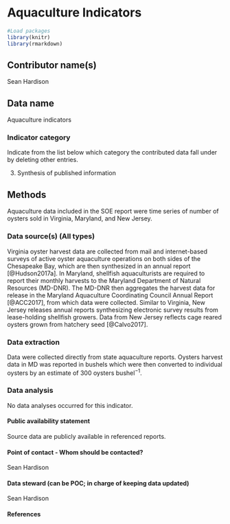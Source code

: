# Aquaculture Indicators

```r

#Load packages
library(knitr)
library(rmarkdown)

```

## Contributor name(s)
Sean Hardison

## Data name
Aquaculture indicators

### Indicator category 
Indicate from the list below which category the contributed data fall under by deleting other entries.

<!--
1. Database pull
2. Database pull with analysis-->
3. Synthesis of published information
<!--4. Extensive analysis; not yet published
5. Published methods-->


## Methods
Aquaculture data included in the SOE report were time series of number of oysters sold in Virginia, Maryland, and New Jersey. 


### Data source(s) (All types)
Virginia oyster harvest data are collected from mail and internet-based surveys of active oyster aquaculture operations on both sides of the Chesapeake Bay, which are then synthesized in an annual report [@Hudson2017a]. In Maryland, shellfish aquaculturists are required to report their monthly harvests to the Maryland Department of Natural Resources (MD-DNR). The MD-DNR then aggregates the harvest data for release in the Maryland Aquaculture Coordinating Council Annual Report [@ACC2017], from which data were collected. Similar to Virginia, New Jersey releases annual reports synthesizing electronic survey results from lease-holding shellfish growers. Data from New Jersey reflects cage reared oysters grown from hatchery seed [@Calvo2017]. 


### Data extraction 
Data were collected directly from state aquaculture reports. Oysters harvest data in MD was reported in bushels which were then converted to individual oysters by an estimate of 300 oysters bushel$^{-1}$.

### Data analysis
No data analyses occurred for this indicator.

#### Public availability statement
Source data are publicly available in referenced reports.

#### Point of contact - Whom should be contacted?
Sean Hardison

#### Data steward (can be POC; in charge of keeping data updated)
Sean Hardison

#### References
<!-- References must be submitted in BibTeX format. When compiling this document, they will appear in this section. There is no need to write them out here. Don't forget to include the name of your .bib file in the YAML header (fill in XYZ.bib in YAML header)!!!!!--> 






